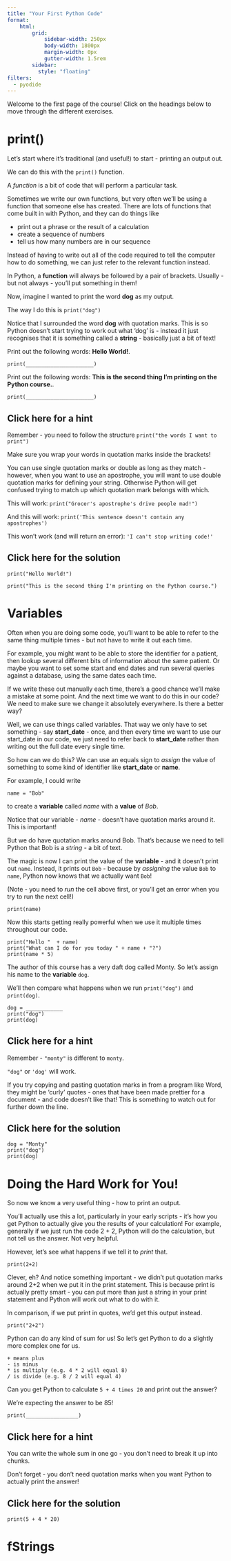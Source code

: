 ```yaml
--- 
title: "Your First Python Code"
format: 
    html:
        grid:
            sidebar-width: 250px
            body-width: 1800px
            margin-width: 0px
            gutter-width: 1.5rem
        sidebar:
          style: "floating"
filters:
  - pyodide
--- 
```


Welcome to the first page of the course! Click on the headings below to move through the different exercises.

::: {.panel-tabset}

# print()

::: {.grid}

::: {.g-col-6}

Let's start where it's traditional (and useful!) to start - printing an output out.

We can do this with the `print()` function.

A *function* is a bit of code that will perform a particular task. 

Sometimes we write our own functions, but very often we'll be using a function that someone else has created. There are lots of functions that come built in with Python, and they can do things like 

- print out a phrase or the result of a calculation
- create a sequence of numbers
- tell us how many numbers are in our sequence

Instead of having to write out all of the code required to tell the computer how to do something, we can just refer to the relevant function instead.

In Python, a **function** will always be followed by a pair of brackets. Usually - but not always - you'll put something in them!

Now, imagine I wanted to print the word **dog** as my output. 

The way I do this is `print("dog")`

Notice that I surrounded the word **dog** with quotation marks. This is so Python doesn't start trying to work out what 'dog' is - instead it just recognises that it is something called a **string** - basically just a bit of text! 

:::
  
::: {.g-col-6}

::: {.callout-note appearance="minimal"}

Print out the following words: **Hello World!**. 

```pyodide-python
print(______________________)
```


Print out the following words: **This is the second thing I'm printing on the Python course.**. 

```pyodide-python
print(______________________)
```

::: {.callout-tip collapse="true"}
## Click here for a hint

Remember - you need to follow the structure `print("the words I want to print")`

Make sure you wrap your words in quotation marks inside the brackets!

You can use single quotation marks or double as long as they match - however, when you want to use an apostrophe, you will want to use double quotation marks for defining your string. Otherwise Python will get confused trying to match up which quotation mark belongs with which. 

This will work: `print("Grocer's apostrophe's drive people mad!")`

And this will work: `print('This sentence doesn't contain any apostrophes')`

This won't work (and will return an error): `'I can't stop writing code!'`
:::
  

::: {.callout-note collapse="true"}
## Click here for the solution

```pyodide-python
print("Hello World!")
```

```pyodide-python
print("This is the second thing I'm printing on the Python course.")
```
:::


<!-- # end code exercise -->
:::

:::




:::  




# Variables

::: {.grid}

::: {.g-col-6}

Often when you are doing some code, you'll want to be able to refer to the same thing multiple times - but not have to write it out each time. 

For example, you might want to be able to store the identifier for a patient, then lookup several different bits of information about the same patient. Or maybe you want to set some start and end dates and run several queries against a database, using the same dates each time. 

If we write these out manually each time, there's a good chance we'll make a mistake at some point. And the next time we want to do this in our code? We need to make sure we change it absolutely everywhere. Is there a better way?

Well, we can use things called variables. That way we only have to set something - say **start_date** - once, and then every time we want to use our start_date in our code, we just need to refer back to **start_date** rather than writing out the full date every single time. 

So how can we do this? We can use an equals sign to *assign* the value of something to some kind of identifier like **start_date** or **name**. 

For example, I could write 

```pyodide-python
name = "Bob"
```

to create a **variable** called *name* with a **value** of *Bob*. 

Notice that our variable - *name* - doesn't have quotation marks around it. This is important!

But we do have quotation marks around Bob. That's because we need to tell Python that Bob is a *string* - a bit of text. 

The magic is now I can print the value of the **variable** - and it doesn't print out `name`. Instead, it prints out `Bob` - because by *assigning* the value `Bob` to `name`, Python now knows that we actually want `Bob`! 

(Note - you need to *run* the cell above first, or you'll get an error when you try to run the next cell!)

```pyodide-python
print(name)
```

Now this starts getting really powerful when we use it multiple times throughout our code.

```pyodide-python
print("Hello "  + name)
print("What can I do for you today " + name + "?")
print(name * 5)
```

:::

::: {.g-col-6}

::: {.callout-note appearance="minimal"}

The author of this course has a very daft dog called Monty. So let's assign his name to the **variable** `dog`.

We'll then compare what happens when we run `print("dog")` and `print(dog)`. 

```pyodide-python
dog = ____________
print("dog")
print(dog)
```

::: {.callout-tip collapse="true"}
## Click here for a hint

Remember - `"monty"` is different to `monty`.

`"dog"` or `'dog'` will work. 

If you try copying and pasting quotation marks in from a program like Word, they might be 'curly' quotes - ones that have been made prettier for a document - and code doesn't like that! This is something to watch out for further down the line. 

:::


::: {.callout-note collapse="true"}
## Click here for the solution

```pyodide-python
dog = "Monty"
print("dog")
print(dog)
```
:::


:::

:::  

:::



# Doing the Hard Work for You!

::: {.grid}

::: {.g-col-6}

So now we know a very useful thing - how to print an output.

You'll actually use this a lot, particularly in your early scripts - it's how you get Python to actually give you the results of your calculation! For example, generally if we just run the code 2 + 2, Python will do the calculation, but not tell us the answer. Not very helpful. 

However, let's see what happens if we tell it to *print* that. 

```pyodide-python
print(2+2)
```

Clever, eh? And notice something important - we didn't put quotation marks around 2+2 when we put it in the print statement. This is because print is actually pretty smart - you can put more than just a string in your print statement and Python will work out what to do with it.

In comparison, if we put print in quotes, we'd get this output instead.

```pyodide-python
print("2+2")
```

Python can do any kind of sum for us! So let's get Python to do a slightly more complex one for us. 

```
+ means plus
- is minus
* is multiply (e.g. 4 * 2 will equal 8)
/ is divide (e.g. 8 / 2 will equal 4)
```

:::

::: {.g-col-6}

::: {.callout-note appearance="minimal"}

Can you get Python to calculate `5 + 4 times 20` and print out the answer?

We're expecting the answer to be 85!

```pyodide-python
print(_________________)
```


::: {.callout-tip collapse="true"}
## Click here for a hint

You can write the whole sum in one go - you don't need to break it up into chunks.

Don't forget - you don't need quotation marks when you want Python to actually print the answer!

:::




::: {.callout-note collapse="true"}
## Click here for the solution

```pyodide-python
print(5 + 4 * 20)
```
:::


:::

:::

:::







# fStrings

::: {.grid}

::: {.g-col-6}

<!-- # end grid col -->
:::

::: {.g-col-6}

<!-- # end grid col -->
:::

<!-- # end grid -->
:::



<!-- # close tabset -->
:::

